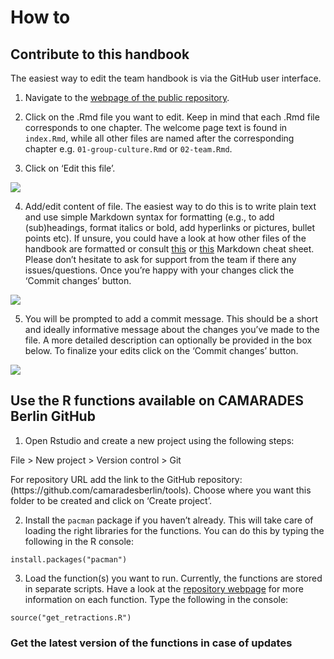 # How to

## Contribute to this handbook

The easiest way to edit the team handbook is via the GitHub user interface. 

1. Navigate to the [webpage of the public repository](https://www.github.com/camaradesberlin/team-handbook). 

2. Click on the .Rmd file you want to edit. Keep in mind that each .Rmd file corresponds to one chapter. The welcome page text is found in `index.Rmd`, while all other files are named after the corresponding chapter e.g. `01-group-culture.Rmd` or `02-team.Rmd`.

3. Click on 'Edit this file'.

![](images/howto_edit.png)

4. Add/edit content of file. The easiest way to do this is to write plain text and use simple Markdown syntax for formatting (e.g., to add (sub)headings, format italics or bold, add hyperlinks or pictures, bullet points etc). If unsure, you could have a look at how other files of the handbook are formatted or consult [this](https://www.rstudio.com/wp-content/uploads/2015/02/rmarkdown-cheatsheet.pdf) or [this](https://www.github.com/adam-p/markdown-here/wiki/Markdown-Here-Cheatsheet) Markdown cheat sheet. Please don't hesitate to ask for support from the team if there any issues/questions. Once you're happy with your changes click the 'Commit changes' button.

![](images/howto_commit.png)

5. You will be prompted to add a commit message. This should be a short and ideally informative message about the changes you've made to the file. A more detailed description can optionally be provided in the box below. To finalize your edits click on the 'Commit changes' button. 


![](images/howto_commitmessage.png)

## Use the R functions available on CAMARADES Berlin GitHub

1. Open Rstudio and create a new project using the following steps:

File > New project > Version control > Git

For repository URL add the link to the GitHub repository: (https://github.com/camaradesberlin/tools). Choose where you want this folder to be created and click on 'Create project'.

2. Install the `pacman` package if you haven't already. This will take care of loading the right libraries for the functions. You can do this by typing the following in the R console:

`install.packages("pacman")`

3. Load the function(s) you want to run. Currently, the functions are stored in separate scripts. Have a look at the [repository webpage](https://github.com/camaradesberlin/tools/) for more information on each function.
Type the following in the console:

`source("get_retractions.R")`

### Get the latest version of the functions in case of updates


